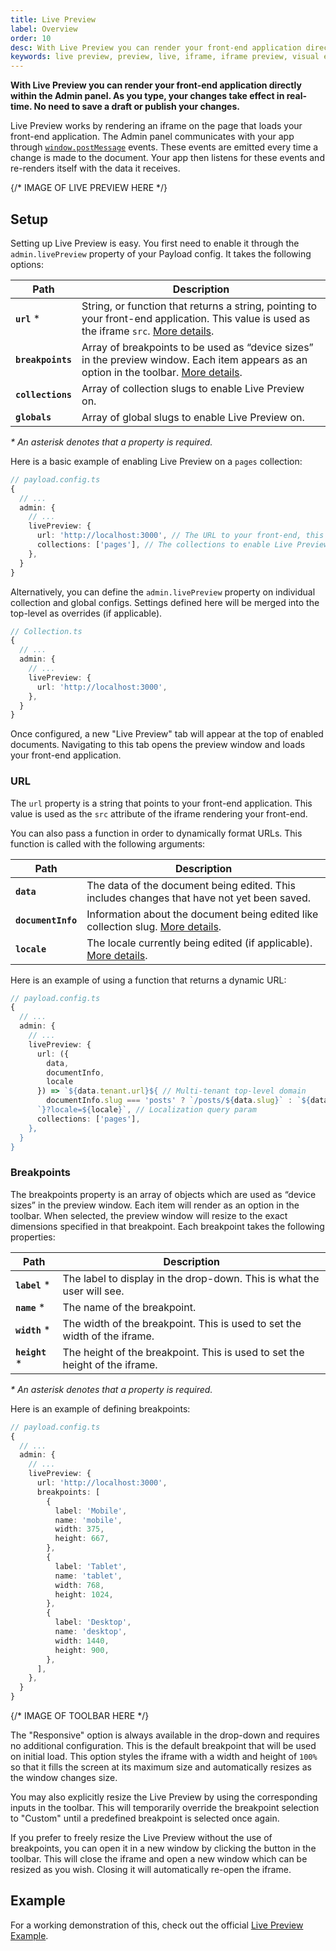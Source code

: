 ```yaml
---
title: Live Preview
label: Overview
order: 10
desc: With Live Preview you can render your front-end application directly within the Admin panel. Your changes take effect as you type. No save needed.
keywords: live preview, preview, live, iframe, iframe preview, visual editing, design
---
```


**With Live Preview you can render your front-end application directly within the Admin panel. As you type, your changes take effect in real-time. No need to save a draft or publish your changes.**

Live Preview works by rendering an iframe on the page that loads your front-end application. The Admin panel communicates with your app through [`window.postMessage`](https://developer.mozilla.org/en-US/docs/Web/API/Window/postMessage) events. These events are emitted every time a change is made to the document. Your app then listens for these events and re-renders itself with the data it receives.

{/* IMAGE OF LIVE PREVIEW HERE */}

## Setup

Setting up Live Preview is easy. You first need to enable it through the `admin.livePreview` property of your Payload config. It takes the following options:

| Path                  | Description                                                                                                                                                                                   |
| --------------------- | --------------------------------------------------------------------------------------------------------------------------------------------------------------------------------------------- |
| **`url`** \*          | String, or function that returns a string, pointing to your front-end application. This value is used as the iframe `src`. [More details](#url).                                              |
| **`breakpoints`**     | Array of breakpoints to be used as “device sizes” in the preview window. Each item appears as an option in the toolbar. [More details](#breakpoints).                                         |
| **`collections`**     | Array of collection slugs to enable Live Preview on.                                                                                                                                          |
| **`globals`**         | Array of global slugs to enable Live Preview on.                                                                                                                                              |

_\* An asterisk denotes that a property is required._

Here is a basic example of enabling Live Preview on a `pages` collection:

```ts
// payload.config.ts
{
  // ...
  admin: {
    // ...
    livePreview: {
      url: 'http://localhost:3000', // The URL to your front-end, this can also be a function (see below)
      collections: ['pages'], // The collections to enable Live Preview on (globals are also possible)
    },
  }
}
```

Alternatively, you can define the <code>admin.livePreview</code> property on individual collection and global configs. Settings defined here will be merged into the top-level as overrides (if applicable).

```ts
// Collection.ts
{
  // ...
  admin: {
    // ...
    livePreview: {
      url: 'http://localhost:3000',
    },
  }
}
```

Once configured, a new "Live Preview" tab will appear at the top of enabled documents. Navigating to this tab opens the preview window and loads your front-end application.

### URL

The `url` property is a string that points to your front-end application. This value is used as the `src` attribute of the iframe rendering your front-end.

You can also pass a function in order to dynamically format URLs. This function is called with the following arguments:

| Path                  | Description                                                                                                                                                                                 |
| --------------------- | ------------------------------------------------------------------------------------------------------------------------------------------------------------------------------------------- |
| **`data`**            | The data of the document being edited. This includes changes that have not yet been saved.                                                                                                  |
| **`documentInfo`**    | Information about the document being edited like collection slug. [More details](../admin/hooks#usedocumentinfo).                                                                           |
| **`locale`**          | The locale currently being edited (if applicable). [More details](../configuration/localization).                                                                         |

Here is an example of using a function that returns a dynamic URL:

```ts
// payload.config.ts
{
  // ...
  admin: {
    // ...
    livePreview: {
      url: ({
        data,
        documentInfo,
        locale
      }) => `${data.tenant.url}${ // Multi-tenant top-level domain
        documentInfo.slug === 'posts' ? `/posts/${data.slug}` : `${data.slug !== 'home' : `/${data.slug}` : ''}`
      `}?locale=${locale}`, // Localization query param
      collections: ['pages'],
    },
  }
}
```

### Breakpoints

The breakpoints property is an array of objects which are used as “device sizes” in the preview window. Each item will render as an option in the toolbar. When selected, the preview window will resize to the exact dimensions specified in that breakpoint. Each breakpoint takes the following properties:

| Path                  | Description                                                                                                                                                                                 |
| --------------------- | ------------------------------------------------------------------------------------------------------------------------------------------------------------------------------------------- |
| **`label`** \*        | The label to display in the drop-down. This is what the user will see.                                                                                                                      |
| **`name`** \*         | The name of the breakpoint.                                                                                                                                                                 |
| **`width`** \*        | The width of the breakpoint. This is used to set the width of the iframe.                                                                                                                   |
| **`height`** \*       | The height of the breakpoint. This is used to set the height of the iframe.                                                                                                                 |

_\* An asterisk denotes that a property is required._

Here is an example of defining breakpoints:

```ts
// payload.config.ts
{
  // ...
  admin: {
    // ...
    livePreview: {
      url: 'http://localhost:3000',
      breakpoints: [
        {
          label: 'Mobile',
          name: 'mobile',
          width: 375,
          height: 667,
        },
        {
          label: 'Tablet',
          name: 'tablet',
          width: 768,
          height: 1024,
        },
        {
          label: 'Desktop',
          name: 'desktop',
          width: 1440,
          height: 900,
        },
      ],
    },
  }
}
```

{/* IMAGE OF TOOLBAR HERE */}

The "Responsive" option is always available in the drop-down and requires no additional configuration. This is the default breakpoint that will be used on initial load. This option styles the iframe with a width and height of `100%` so that it fills the screen at its maximum size and automatically resizes as the window changes size.

You may also explicitly resize the Live Preview by using the corresponding inputs in the toolbar. This will temporarily override the breakpoint selection to "Custom" until a predefined breakpoint is selected once again.

If you prefer to freely resize the Live Preview without the use of breakpoints, you can open it in a new window by clicking the button in the toolbar. This will close the iframe and open a new window which can be resized as you wish. Closing it will automatically re-open the iframe.

## Example

For a working demonstration of this, check out the official [Live Preview Example](https://github.com/payloadcms/payload/tree/main/examples/live-preview/payload).
